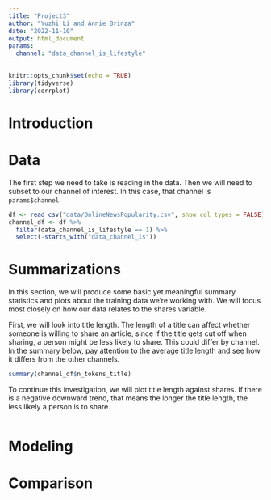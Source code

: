 ```yaml
---
title: "Project3"
author: "Yuzhi Li and Annie Brinza"
date: "2022-11-10"
output: html_document
params:
  channel: "data_channel_is_lifestyle"
---
```


```r
knitr::opts_chunk$set(echo = TRUE)
library(tidyverse)
library(corrplot)
```

# **Introduction**

# **Data**
The first step we need to take is reading in the data. Then we will need to 
subset to our channel of interest. In this case, that channel is `params$channel`.

```r
df <- read_csv("data/OnlineNewsPopularity.csv", show_col_types = FALSE)
channel_df <- df %>% 
  filter(data_channel_is_lifestyle == 1) %>% 
  select(-starts_with("data_channel_is"))
```


# **Summarizations**
In this section, we will produce some basic yet meaningful summary statistics and
plots about the training data we're working with. We will focus most closely on how
our data relates to the shares variable.

First, we will look into title length. The length of a title can affect whether someone
is willing to share an article, since if the title gets cut off when sharing, a 
person might be less likely to share. This could differ by channel. In the summary
below, pay attention to the average title length and see how it differs from the
other channels. 

```r
summary(channel_df$n_tokens_title)
```

To continue this investigation, we will plot title length against shares. If there
is a negative downward trend, that means the longer the title length, the less likely
a person is to share.

```r

```


# **Modeling**

# **Comparison**